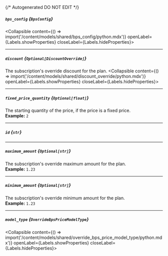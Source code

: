 {/* Autogenerated DO NOT EDIT  */}

##### `bps_config` *{`BpsConfig`}*
<Collapsible content={() => import('/content/models/shared/bps_config/python.mdx')} openLabel={Labels.showProperties} closeLabel={Labels.hideProperties}>
</Collapsible>

---
##### `discount` *{`Optional[DiscountOverride]`}*
The subscription's override discount for the plan.
<Collapsible content={() => import('/content/models/shared/discount_override/python.mdx')} openLabel={Labels.showProperties} closeLabel={Labels.hideProperties}>
</Collapsible>

---
##### `fixed_price_quantity` *{`Optional[float]`}*
The starting quantity of the price, if the price is a fixed price.
<br/>
**Example:** `2`

---
##### `id` *{`str`}*

---
##### `maximum_amount` *{`Optional[str]`}*
The subscription's override maximum amount for the plan.
<br/>
**Example:** `1.23`

---
##### `minimum_amount` *{`Optional[str]`}*
The subscription's override minimum amount for the plan.
<br/>
**Example:** `1.23`

---
##### `model_type` *{`OverrideBpsPriceModelType`}*
<Collapsible content={() => import('/content/models/shared/override_bps_price_model_type/python.mdx')} openLabel={Labels.showProperties} closeLabel={Labels.hideProperties}>
</Collapsible>


